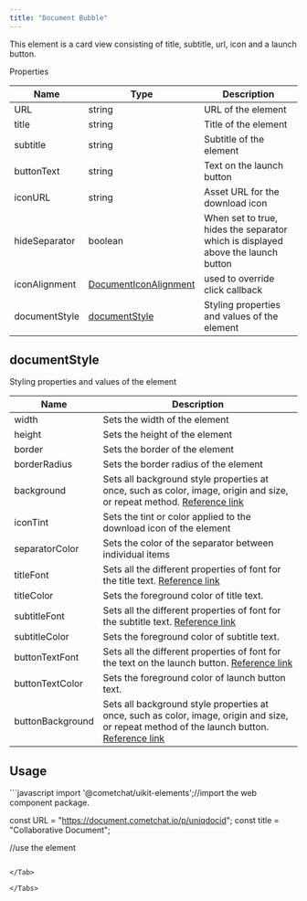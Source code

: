 ```yaml
---
title: "Document Bubble"
---
```


This element is a card view consisting of title, subtitle, url, icon and a launch button.

Properties

| Name          | Type                                                              | Description                                                                      |
| ------------- | ----------------------------------------------------------------- | -------------------------------------------------------------------------------- |
| URL           | string                                                            | URL of the element                                                               |
| title         | string                                                            | Title of the element                                                             |
| subtitle      | string                                                            | Subtitle of the element                                                          |
| buttonText    | string                                                            | Text on the launch button                                                        |
| iconURL       | string                                                            | Asset URL for the download icon                                                  |
| hideSeparator | boolean                                                           | When set to true, hides the separator which is displayed above the launch button |
| iconAlignment | [DocumentIconAlignment](/web-shared/documenticonalignment)   | used to override click callback                                                  |
| documentStyle | [documentStyle](/web-elements/document-bubble#documentstyle) | Styling properties and values of the element                                     |

## documentStyle

Styling properties and values of the element

| Name             | Description                                                                                                                                                                                               |
| ---------------- | --------------------------------------------------------------------------------------------------------------------------------------------------------------------------------------------------------- |
| width            | Sets the width of the element                                                                                                                                                                             |
| height           | Sets the height of the element                                                                                                                                                                            |
| border           | Sets the border of the element                                                                                                                                                                            |
| borderRadius     | Sets the border radius of the element                                                                                                                                                                     |
| background       | Sets all background style properties at once, such as color, image, origin and size, or repeat method. [Reference link](https://developer.mozilla.org/en-US/docs/Web/CSS/background)                      |
| iconTint         | Sets the tint or color applied to the download icon of the element                                                                                                                                        |
| separatorColor   | Sets the color of the separator between individual items                                                                                                                                                  |
| titleFont        | Sets all the different properties of font for the title text. [Reference link](https://developer.mozilla.org/en-US/docs/Web/CSS/font)                                                                     |
| titleColor       | Sets the foreground color of title text.                                                                                                                                                                  |
| subtitleFont     | Sets all the different properties of font for the subtitle text. [Reference link](https://developer.mozilla.org/en-US/docs/Web/CSS/font)                                                                  |
| subtitleColor    | Sets the foreground color of subtitle text.                                                                                                                                                               |
| buttonTextFont   | Sets all the different properties of font for the text on the launch button. [Reference link](https://developer.mozilla.org/en-US/docs/Web/CSS/font)                                                      |
| buttonTextColor  | Sets the foreground color of launch button text.                                                                                                                                                          |
| buttonBackground | Sets all background style properties at once, such as color, image, origin and size, or repeat method of the launch button. [Reference link](https://developer.mozilla.org/en-US/docs/Web/CSS/background) |

## Usage

<Tabs>
<Tab title="JavaScript">
```javascript
import '@cometchat/uikit-elements';//import the web component package.

const URL = "https://document.cometchat.io/p/uniqdocid";
const title = "Collaborative Document";

//use the element
<cometchat-document-bubble URL={url} title={title}></cometchat-document-bubble>
```

</Tab>

</Tabs>
